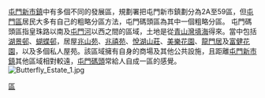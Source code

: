[[屯門新市鎮|屯門新市鎮]]中有多個不同的發展區，規劃署把屯門新市鎮劃分為2A至59區，但[[屯門區|屯門區]]居民大多有自己的粗略分區方法，屯門碼頭區為其中一個粗略分區。
屯門碼頭區指皇珠路以南及[[屯門河|屯門河]]以西之間的區域，土地是從[[青山灣|青山灣]][[填海|填海]]得來。當中包括[[湖景邨|湖景邨]]、[[蝴蝶邨|蝴蝶邨]]，居屋[[兆山苑|兆山苑]]、[[兆禧苑|兆禧苑]]、[[悅湖山莊|悅湖山莊]]、[[美樂花園|美樂花園]]、[[龍門居|龍門居]]及[[富健花園|富健花園]]，以及多個私人屋苑。該區域擁有自身的商場及其他公共設施，且距離[[屯門新市鎮|屯門新市鎮]]其他區域相對較遠，[[屯門碼頭|屯門碼頭]]常給人自成一區的感覺。
[[File:Butterfly_Estate_1.jpg|thumb]]

[[Category:屯門區|區]]